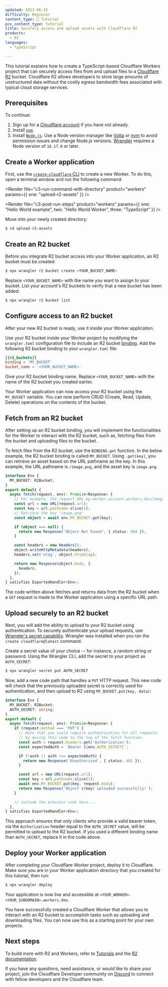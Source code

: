 ```yaml
---
updated: 2023-06-15
difficulty: Beginner
content_type: 📝 Tutorial
pcx_content_type: tutorial
title: Securely access and upload assets with Cloudflare R2
products:
  - R2
languages:
  - TypeScript

---
```





This tutorial explains how to create a TypeScript-based Cloudflare Workers project that can securely access files from and upload files to a [Cloudflare R2](/r2/) bucket. Cloudflare R2 allows developers to store large amounts of unstructured data without the costly egress bandwidth fees associated with typical cloud storage services.

## Prerequisites

To continue:

1. Sign up for a [Cloudflare account](https://dash.cloudflare.com/sign-up/workers-and-pages) if you have not already.
2. Install [`npm`](https://docs.npmjs.com/getting-started).
3. Install [`Node.js`](https://nodejs.org/en/). Use a Node version manager like [Volta](https://volta.sh/) or [nvm](https://github.com/nvm-sh/nvm) to avoid permission issues and change Node.js versions. [Wrangler](/workers/wrangler/install-and-update/) requires a Node version of `16.17.0` or later.

## Create a Worker application

First, use the [`create-cloudflare` CLI](https://github.com/cloudflare/workers-sdk/tree/main/packages/create-cloudflare) to create a new Worker. To do this, open a terminal window and run the following command:

<Render file="c3-run-command-with-directory" product="workers" params={{ one: "upload-r2-assets" }} />

<Render file="c3-post-run-steps" product="workers" params={{ one: "Hello World example", two: "Hello World Worker", three: "TypeScript" }} />

Move into your newly created directory:

```sh
$ cd upload-r2-assets
```

## Create an R2 bucket

Before you integrate R2 bucket access into your Worker application, an R2 bucket must be created:

```sh
$ npx wrangler r2 bucket create <YOUR_BUCKET_NAME>
```

Replace `<YOUR_BUCKET_NAME>` with the name you want to assign to your bucket. List your account's R2 buckets to verify that a new bucket has been added:

```sh
$ npx wrangler r2 bucket list
```

## Configure access to an R2 bucket

After your new R2 bucket is ready, use it inside your Worker application.

Use your R2 bucket inside your Worker project by modifying the `wrangler.toml` configuration file to include an R2 bucket [binding](/workers/runtime-apis/bindings/). Add the following R2 bucket binding to your `wrangler.toml` file:

```toml
[[r2_buckets]]
binding = 'MY_BUCKET'
bucket_name = '<YOUR_BUCKET_NAME>'
```

Give your R2 bucket binding name. Replace `<YOUR_BUCKET_NAME>` with the name of the R2 bucket you created earlier.

Your Worker application can now access your R2 bucket using the `MY_BUCKET` variable. You can now perform CRUD (Create, Read, Update, Delete) operations on the contents of the bucket.

## Fetch from an R2 bucket

After setting up an R2 bucket binding, you will implement the functionalities for the Worker to interact with the R2 bucket, such as, fetching files from the bucket and uploading files to the bucket.

To fetch files from the R2 bucket, use the `BINDING.get` function. In the below example, the R2 bucket binding is called `MY_BUCKET`. Using `.get(key)`, you can retrieve an asset based on the URL pathname as the key. In this example, the URL pathname is `/image.png`, and the asset key is `image.png`.

```ts
interface Env {
  MY_BUCKET: R2Bucket;
}
export default {
  async fetch(request, env): Promise<Response> {
    // For example, the request URL my-worker.account.workers.dev/image.png
    const url = new URL(request.url);
    const key = url.pathname.slice(1);
    // Retrieve the key "image.png"
    const object = await env.MY_BUCKET.get(key);

    if (object === null) {
      return new Response('Object Not Found', { status: 404 });
    }

    const headers = new Headers();
    object.writeHttpMetadata(headers);
    headers.set('etag', object.httpEtag);

    return new Response(object.body, {
      headers,
    });
  },
} satisfies ExportedHandler<Env>;
```

The code written above fetches and returns data from the R2 bucket when a `GET` request is made to the Worker application using a specific URL path.

## Upload securely to an R2 bucket

Next, you will add the ability to upload to your R2 bucket using authentication. To securely authenticate your upload requests, use [Wrangler's secret capability](/workers/wrangler/commands/#secret). Wrangler was installed when you ran the `create cloudflare@latest` command.

Create a secret value of your choice -- for instance, a random string or password. Using the Wrangler CLI, add the secret to your project as `AUTH_SECRET`:

```sh
$ npx wrangler secret put AUTH_SECRET
```

Now, add a new code path that handles a `PUT` HTTP request. This new code will check that the previously uploaded secret is correctly used for authentication, and then upload to R2 using `MY_BUCKET.put(key, data)`:

```ts
interface Env {
  MY_BUCKET: R2Bucket;
  AUTH_SECRET: string;
}
export default {
  async fetch(request, env): Promise<Response> {
    if (request.method === 'PUT') {
      // Note that you could require authentication for all requests
      // by moving this code to the top of the fetch function.
      const auth = request.headers.get('Authorization');
      const expectedAuth = `Bearer ${env.AUTH_SECRET}`;

      if (!auth || auth !== expectedAuth) {
        return new Response('Unauthorized', { status: 401 });
      }

      const url = new URL(request.url);
      const key = url.pathname.slice(1);
      await env.MY_BUCKET.put(key, request.body);
      return new Response(`Object ${key} uploaded successfully!`);
    }

    // include the previous code here...
  },
} satisfies ExportedHandler<Env>;
```

This approach ensures that only clients who provide a valid bearer token, via the `Authorization` header equal to the `AUTH_SECRET` value, will be permitted to upload to the R2 bucket. If you used a different binding name than `AUTH_SECRET`, replace it in the code above.

## Deploy your Worker application

After completing your Cloudflare Worker project, deploy it to Cloudflare. Make sure you are in your Worker application directory that you created for this tutorial, then run:

```sh
$ npx wrangler deploy
```

Your application is now live and accessible at `<YOUR_WORKER>.<YOUR_SUBDOMAIN>.workers.dev`.

You have successfully created a Cloudflare Worker that allows you to interact with an R2 bucket to accomplish tasks such as uploading and downloading files. You can now use this as a starting point for your own projects.

## Next steps

To build more with R2 and Workers, refer to [Tutorials](/workers/tutorials/) and the [R2 documentation](/r2/).

If you have any questions, need assistance, or would like to share your project, join the Cloudflare Developer community on [Discord](https://discord.cloudflare.com) to connect with fellow developers and the Cloudflare team.
